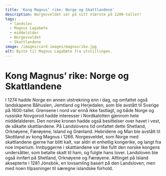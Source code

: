 ```yaml
---
title: 'Kong Magnus’ rike: Norge og Skattlandene'
description: Norgesveldet var på sitt største på 1200-tallet!
tags:
  - landslov
  - Magnus Lagabøte
  - middelalder
  - Norgesveldet
  - Skattlandene
image: /images/card-images/magnusrike.jpg
alt: Byste til Magnus Lagabøte fra utstillingen.
---
```



# Kong Magnus’ rike: Norge og Skattlandene

<Container stil="initial side">
    I 1274 hadde Norge en annen utstrekning enn i dag, og omfattet også landskapene Båhuslen, Jemtland og Herjedalen, som ble avstått til Sverige på 1600-tallet. Grensene i nord var ennå ikke fastlagt, og både Norge og russiske Novgorod hadde interesser i Nordkalotten gjennom hele middelalderen. Den norske kronen hadde også besittelser over havet i vest, de såkalte skattlandene. På Landslovens tid omfattet dette Shetland, Orknøyene, Færøyene, Island og Grønland. Hebridene og Man ble avstått til Skottland av kong Magnus i 1266. Norgesveldet, som Norge med skattlandene gjerne har blitt kalt, var aldri et enhetlig kongerike, og langt fra noe imperium. Innbyggerne i skattlandene var like fullt den norske kongens undersåtter, som betalte skatt til ham, og fulgte hans lover. Landsloven ble også innført på Shetland, Orknøyene og Færøyene. Alltinget på Island aksepterte i 1281 Jónsbók, en lovsamling basert på den Landsloven, men med noen tilpasninger til særegne islandske forhold.
</Container>

<Figure
    image="/images/introduksjon/skattlandene.jpg"
    title="Kart over Norges rike i middelalderen. Illustrasjon: Tine Erika Fuglseth."
    alt="Kart over Norges rike i middelalderen."
>
</Figure>
